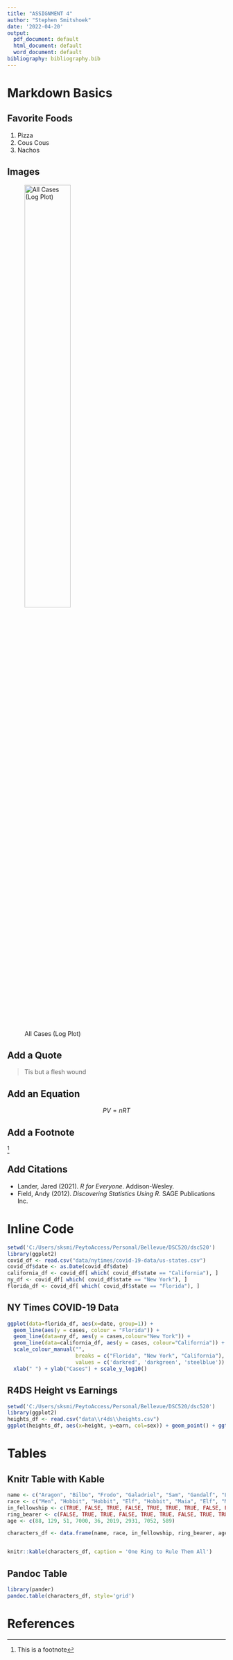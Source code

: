 ```yaml
---
title: "ASSIGNMENT 4"
author: "Stephen Smitshoek"
date: '2022-04-20'
output:
  pdf_document: default
  html_document: default
  word_document: default
bibliography: bibliography.bib
---
```


# Markdown Basics

## Favorite Foods
1. Pizza
1. Cous Cous
1. Nachos

## Images
![All Cases (Log Plot)](C:/Users/sksmi/PeytoAccess/Personal/Bellevue/DSC520/dsc520/completed/assignment04/plots/10-all-cases-log.png){height=50%}

## Add a Quote
> Tis but a flesh wound

## Add an Equation
$$
PV=nRT
$$

## Add a Footnote

^[This is a footnote]

## Add Citations

* Lander, Jared (2021). _R for Everyone_. Addison-Wesley.
* Field, Andy (2012). _Discovering Statistics Using R_. SAGE Publications Inc.

# Inline Code
```r
setwd('C:/Users/sksmi/PeytoAccess/Personal/Bellevue/DSC520/dsc520')
library(ggplot2)
covid_df <- read.csv("data/nytimes/covid-19-data/us-states.csv")
covid_df$date <- as.Date(covid_df$date)
california_df <- covid_df[ which( covid_df$state == "California"), ]
ny_df <- covid_df[ which( covid_df$state == "New York"), ]
florida_df <- covid_df[ which( covid_df$state == "Florida"), ]
```

## NY Times COVID-19 Data
```r
ggplot(data=florida_df, aes(x=date, group=1)) +
  geom_line(aes(y = cases, colour = "Florida")) +
  geom_line(data=ny_df, aes(y = cases,colour="New York")) +
  geom_line(data=california_df, aes(y = cases, colour="California")) +
  scale_colour_manual("",
                      breaks = c("Florida", "New York", "California"),
                      values = c('darkred', 'darkgreen', 'steelblue')) +
  xlab(" ") + ylab("Cases") + scale_y_log10()
```

## R4DS Height vs Earnings
```r
setwd('C:/Users/sksmi/PeytoAccess/Personal/Bellevue/DSC520/dsc520')
library(ggplot2)
heights_df <- read.csv("data\\r4ds\\heights.csv")
ggplot(heights_df, aes(x=height, y=earn, col=sex)) + geom_point() + ggtitle("Height vs. Earnings") + xlab("Height (Inches)") + ylab("Earnings (Dollars)")
```

# Tables

## Knitr Table with Kable
```r
name <- c("Aragon", "Bilbo", "Frodo", "Galadriel", "Sam", "Gandalf", "Legolas", "Sauron", "Gollum")
race <- c("Men", "Hobbit", "Hobbit", "Elf", "Hobbit", "Maia", "Elf", "Maia", "Hobbit")
in_fellowship <- c(TRUE, FALSE, TRUE, FALSE, TRUE, TRUE, TRUE, FALSE, FALSE)
ring_bearer <- c(FALSE, TRUE, TRUE, FALSE, TRUE, TRUE, FALSE, TRUE, TRUE)
age <- c(88, 129, 51, 7000, 36, 2019, 2931, 7052, 589)

characters_df <- data.frame(name, race, in_fellowship, ring_bearer, age)


knitr::kable(characters_df, caption = 'One Ring to Rule Them All')
```
## Pandoc Table
```r
library(pander)
pandoc.table(characters_df, style='grid')
```

# References